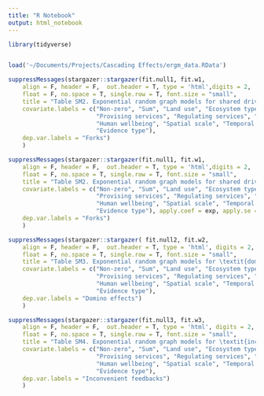 ```yaml
---
title: "R Notebook"
output: html_notebook
---
```



```r

library(tidyverse)


load('~/Documents/Projects/Cascading Effects/ergm_data.RData')

suppressMessages(stargazer::stargazer(fit.null1, fit.w1,
    align = F, header = F,  out.header = T, type = 'html',digits = 2,
    float = F, no.space = T, single.row = T, font.size = "small",
    title = "Table SM2. Exponential random graph models for shared drivers (\textit{forks})",
    covariate.labels = c("Non-zero", "Sum", "Land use", "Ecosystem type", "Ecosystem processes",
                         "Provising services", "Regulating services", "Cultural services",
                         "Human wellbeing", "Spatial scale", "Temporal scale", "Reversibility",
                         "Evidence type"),
    dep.var.labels = "Forks")
    )


```


```r
suppressMessages(stargazer::stargazer(fit.null1, fit.w1,
    align = F, header = F,  out.header = T, type = 'html',digits = 2,
    float = F, no.space = T, single.row = T, font.size = "small",
    title = "Table SM2. Exponential random graph models for shared drivers (\textit{forks})",
    covariate.labels = c("Non-zero", "Sum", "Land use", "Ecosystem type", "Ecosystem processes",
                         "Provising services", "Regulating services", "Cultural services",
                         "Human wellbeing", "Spatial scale", "Temporal scale", "Reversibility",
                         "Evidence type"), apply.coef = exp, apply.se = exp, apply.ci = exp, apply.p = exp, apply.t = exp,
    dep.var.labels = "Forks")
    )
```


```r

suppressMessages(stargazer::stargazer( fit.null2, fit.w2,
    align = F, header = F,  out.header = T, type = 'html', digits = 2,
    float = F, no.space = T, single.row = T, font.size = "small",
    title = "Table SM3. Exponential random graph models for \textit{domino effects}",
    covariate.labels = c("Non-zero", "Sum", "Land use", "Ecosystem type", "Ecosystem processes",
                         "Provising services", "Regulating services", "Cultural services",
                         "Human wellbeing", "Spatial scale", "Temporal scale", "Reversibility",
                         "Evidence type"),
    dep.var.labels = "Domino effects")
    )

```

```r
suppressMessages(stargazer::stargazer(fit.null3, fit.w3,
    align = F, header = F,  out.header = T, type = 'html', digits = 2,
    float = F, no.space = T, single.row = T, font.size = "small",
    title = "Table SM4. Exponential random graph models for \textit{inconvenient feedbacks}",
    covariate.labels = c("Non-zero", "Sum", "Land use", "Ecosystem type", "Ecosystem processes",
                         "Provising services", "Regulating services", "Cultural services",
                         "Human wellbeing", "Spatial scale", "Temporal scale", "Reversibility",
                         "Evidence type"),
    dep.var.labels = "Inconvenient feedbacks")
    )

```

